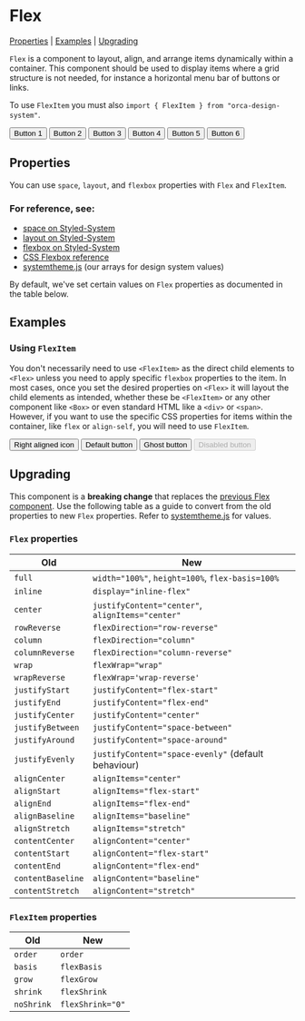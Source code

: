 
<Meta title="Flex" component={Flex} />

# Flex

[Properties](#properties) | [Examples](#examples) | [Upgrading](#upgrading)

`Flex` is a component to layout, align, and arrange items dynamically within a container. This component should be used to display items where a grid structure is not needed, for instance a horizontal menu bar of buttons or links.

To use `FlexItem` you must also `import { FlexItem } from "orca-design-system"`.

<Preview>
  <Story name="Basic">
    <Flex>
      <FlexItem>
        <Button>Button 1</Button>
      </FlexItem>
      <FlexItem>
        <Button>Button 2</Button>
      </FlexItem>
      <FlexItem>
        <Button>Button 3</Button>
      </FlexItem>
      <FlexItem>
        <Button>Button 4</Button>
      </FlexItem>
      <FlexItem>
        <Button>Button 5</Button>
      </FlexItem>
      <FlexItem>
        <Button>Button 6</Button>
      </FlexItem>
    </Flex>
  </Story>
</Preview>

## Properties

You can use `space`, `layout`, and `flexbox` properties with `Flex` and `FlexItem`.

### For reference, see:

- [space on Styled-System](https://styled-system.com/table#space)
- [layout on Styled-System](https://styled-system.com/table#layout)
- [flexbox on Styled-System](https://styled-system.com/table#flexbox)
- [CSS Flexbox reference](https://css-tricks.com/snippets/css/a-guide-to-flexbox/)
- [systemtheme.js](https://github.com/orchestrated-io/orca-design-system/blob/master/packages/orcs-design-system/lib/systemtheme.js) (our arrays for design system values)

By default, we've set certain values on `Flex` properties as documented in the table below.

<Props of={Flex} />

## Examples

### Using `FlexItem`

You don't necessarily need to use `<FlexItem>` as the direct child elements to `<Flex>` unless you need to apply specific `flexbox` properties to the item. In most cases, once you set the desired properties on `<Flex>` it will layout the child elements as intended, whether these be `<FlexItem>` or any other component like `<Box>` or even standard HTML like a `<div>` or `<span>`. However, if you want to use the specific CSS properties for items within the container, like `flex` or `align-self`, you will need to use `FlexItem`.

<Preview>
  <Story name="Using FlexItem">
    <Flex height="200px">
      <FlexItem>
        <Button iconRight>
          Right aligned icon
          <Icon icon={["fas", "download"]} />
        </Button>
      </FlexItem>
      <FlexItem>
        <Button>Default button</Button>
      </FlexItem>
      <FlexItem>
        <Button ghost>Ghost button</Button>
      </FlexItem>
      <FlexItem alignSelf="flex-start">
        <Button disabled>Disabled button</Button>
      </FlexItem>
    </Flex>
  </Story>
</Preview>

## Upgrading

This component is a **breaking change** that replaces the [previous Flex component](https://www.npmjs.com/package/styled-flex-component). Use the following table as a guide to convert from the old properties to new `Flex` properties. Refer to [systemtheme.js](https://github.com/orchestrated-io/orca-design-system/blob/master/packages/orcs-design-system/lib/systemtheme.js) for values.

### `Flex` properties

| **Old**           | **New**                                             |
| ----------------- | --------------------------------------------------- |
| `full`            | `width="100%"`, `height=100%`, `flex-basis=100%`    |
| `inline`          | `display="inline-flex"`                             |
| `center`          | `justifyContent="center"`, `alignItems="center"`    |
| `rowReverse`      | `flexDirection="row-reverse"`                       |
| `column`          | `flexDirection="column"`                            |
| `columnReverse`   | `flexDirection="column-reverse"`                    |
| `wrap`            | `flexWrap="wrap"`                                   |
| `wrapReverse`     | `flexWrap='wrap-reverse'`                           |
| `justifyStart`    | `justifyContent="flex-start"`                       |
| `justifyEnd`      | `justifyContent="flex-end"`                         |
| `justifyCenter`   | `justifyContent="center"`                           |
| `justifyBetween`  | `justifyContent="space-between"`                    |
| `justifyAround`   | `justifyContent="space-around"`                     |
| `justifyEvenly`   | `justifyContent="space-evenly"` (default behaviour) |
| `alignCenter`     | `alignItems="center"`                               |
| `alignStart`      | `alignItems="flex-start"`                           |
| `alignEnd`        | `alignItems="flex-end"`                             |
| `alignBaseline`   | `alignItems="baseline"`                             |
| `alignStretch`    | `alignItems="stretch"`                              |
| `contentCenter`   | `alignContent="center"`                             |
| `contentStart`    | `alignContent="flex-start"`                         |
| `contentEnd`      | `alignContent="flex-end"`                           |
| `contentBaseline` | `alignContent="baseline"`                           |
| `contentStretch`  | `alignContent="stretch"`                            |

### `FlexItem` properties

| **Old**    | **New**          |
| ---------- | ---------------- |
| `order`    | `order`          |
| `basis`    | `flexBasis`      |
| `grow`     | `flexGrow`       |
| `shrink`   | `flexShrink`     |
| `noShrink` | `flexShrink="0"` |
